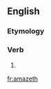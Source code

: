 ==English==

===Etymology===
{{suffix|amaze|eth}}

===Verb===
{{en-verb form}}

# {{en-archaic third-person singular of|amaze}}

[[fr:amazeth]]